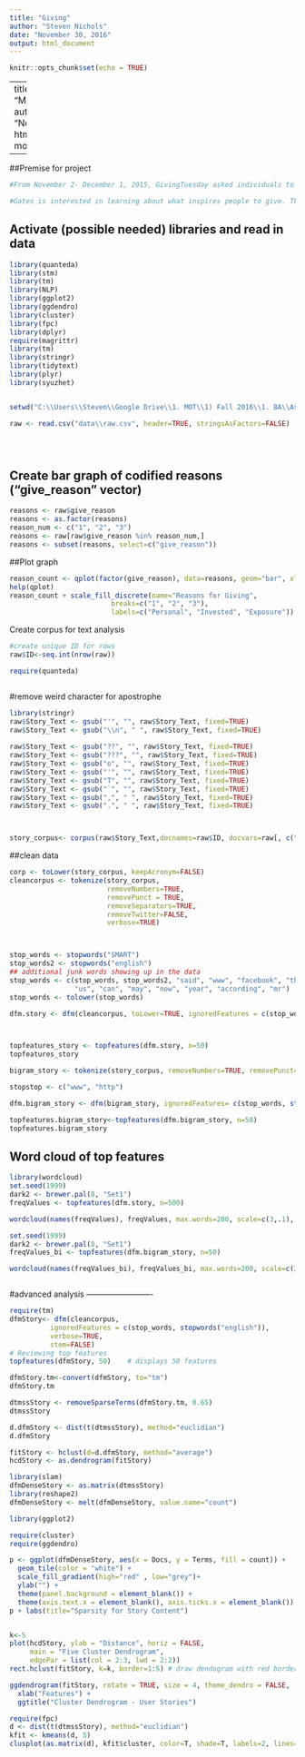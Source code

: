 ```yaml
---
title: "Giving"
author: "Steven Nichols"
date: "November 30, 2016"
output: html_document
---
```


```r
knitr::opts_chunk$set(echo = TRUE)
```

---
title: "MyGivingStory_Assignment3"
author: "Steven Nichols"
date: "November 29, 2016"
output: 
  html_document: 
    highlight: monochrome
    keep_md: yes
  
---


##Premise for project 

```r

#From November 2- December 1, 2015, GivingTuesday asked individuals to reflect upon why they give to a certain nonprofit organization and then share these personal stories on social media. The top 15 "Liked" submissions on Facebook and Twitter were shared with a panel of nonprofit experts for final adjudication. Six winners were awarded $100-500 GlobalGiving gift cards and their chosen nonprofit organizations received $1,000-5,000 grants. The results of the contest exceeded expectations: there were 824 entries, 81,717 votes and 178,435 story views during the contest period. 

#Gates is interested in learning about what inspires people to give. This insight will be used by the Fundation to for the #MyGivingStory 2016 campaign

```

## Activate (possible needed) libraries and read in data 

```r
library(quanteda)
library(stm)
library(tm)
library(NLP)
library(ggplot2)
library(ggdendro)
library(cluster)
library(fpc)  
library(dplyr)
require(magrittr)
library(tm)
library(stringr)
library(tidytext)
library(plyr)
library(syuzhet)


setwd("C:\\Users\\Steven\\Google Drive\\1. MOT\\1) Fall 2016\\1. BA\\Assignments\\Midterm\\BA_Assignment\\Assignment 3")

raw <- read.csv("data\\raw.csv", header=TRUE, stringsAsFactors=FALSE)





```

## Create bar graph of codified reasons ("give_reason" vector)

```r

reasons <- raw$give_reason
reasons <- as.factor(reasons)
reason_num <- c("1", "2", "3")
reasons <- raw[raw$give_reason %in% reason_num,]
reasons <- subset(reasons, select=c("give_reason"))

```

##Plot graph 

```r

reason_count <- qplot(factor(give_reason), data=reasons, geom="bar", xlab="Reason Given", ylab="Number", fill=factor((give_reason)))
help(qplot)
reason_count + scale_fill_discrete(name="Reasons for Giving",
                         breaks=c("1", "2", "3"),
                         labels=c("Personal", "Invested", "Exposure"))

```

Create corpus for text analysis 

```r

#create unique ID for rows 
raw$ID<-seq.int(nrow(raw))

require(quanteda)



```

#remove weird character for apostrophe 

```r

library(stringr)
raw$Story_Text <- gsub("'", "", raw$Story_Text, fixed=TRUE) 
raw$Story_Text <- gsub("\\n", " ", raw$Story_Text, fixed=TRUE)
 
raw$Story_Text <- gsub("??", "", raw$Story_Text, fixed=TRUE) 
raw$Story_Text <- gsub("???", "", raw$Story_Text, fixed=TRUE) 
raw$Story_Text <- gsub("o", "", raw$Story_Text, fixed=TRUE) 
raw$Story_Text <- gsub("'", "", raw$Story_Text, fixed=TRUE) 
raw$Story_Text <- gsub("T", "", raw$Story_Text, fixed=TRUE) 
raw$Story_Text <- gsub("`", "", raw$Story_Text, fixed=TRUE) 
raw$Story_Text <- gsub(",", " ", raw$Story_Text, fixed=TRUE)
raw$Story_Text <- gsub(".", " ", raw$Story_Text, fixed=TRUE)



story_corpus<- corpus(raw$Story_Text,docnames=raw$ID, docvars=raw[, c("ipaddress", "give_reason")] )


```

##clean data

```r


corp <- toLower(story_corpus, keepAcronym=FALSE)
cleancorpus <- tokenize(story_corpus, 
                        removeNumbers=TRUE,  
                        removePunct = TRUE,
                        removeSeparators=TRUE,
                        removeTwitter=FALSE,
                        verbose=TRUE)



stop_words <- stopwords("SMART")
stop_words2 <- stopwords("english")
## additional junk words showing up in the data
stop_words <- c(stop_words, stop_words2, "said", "www", "facebook", "the", "also", "say", "just", "like","for", 
                "us", "can", "may", "now", "year", "according", "mr")
stop_words <- tolower(stop_words)

dfm.story <- dfm(cleancorpus, toLower=TRUE, ignoredFeatures = c(stop_words, stopwords("english")), verbose=TRUE, stem=FALSE)



topfeatures_story <- topfeatures(dfm.story, n=50)
topfeatures_story

```

```r

bigram_story <- tokenize(story_corpus, removeNumbers=TRUE, removePunct=TRUE, removeSeparators=TRUE, removeTwitter=FALSE, ngrams=2, verbose=TRUE) 

stopstop <- c("www", "http")

dfm.bigram_story <- dfm(bigram_story, ignoredFeatures= c(stop_words, stopwords("english")), verbose=TRUE, stem=FALSE)

topfeatures.bigram_story<-topfeatures(dfm.bigram_story, n=50)
topfeatures.bigram_story
```



## Word cloud of top features 

```r
library(wordcloud)
set.seed(1999)
dark2 <- brewer.pal(8, "Set1")
freqValues <- topfeatures(dfm.story, n=500)

wordcloud(names(freqValues), freqValues, max.words=200, scale=c(3,.1), dark2)

set.seed(1999)
dark2 <- brewer.pal(8, "Set1")
freqValues_bi <- topfeatures(dfm.bigram_story, n=50)

wordcloud(names(freqValues_bi), freqValues_bi, max.words=200, scale=c(3,.1), dark2)



```

#advanced analysis  -------------------------

```r
require(tm)
dfmStory<- dfm(cleancorpus,
          ignoredFeatures = c(stop_words, stopwords("english")), 
          verbose=TRUE, 
          stem=FALSE)
# Reviewing top features
topfeatures(dfmStory, 50)    # displays 50 features

dfmStory.tm<-convert(dfmStory, to="tm")
dfmStory.tm

dtmssStory <- removeSparseTerms(dfmStory.tm, 0.65)
dtmssStory

d.dfmStory <- dist(t(dtmssStory), method="euclidian")
d.dfmStory

fitStory <- hclust(d=d.dfmStory, method="average")
hcdStory <- as.dendrogram(fitStory)
```

```r
library(slam)
dfmDenseStory <- as.matrix(dtmssStory)
library(reshape2)
dfmDenseStory <- melt(dfmDenseStory, value.name="count")

library(ggplot2)
```

```r
require(cluster)
require(ggdendro)

p <- ggplot(dfmDenseStory, aes(x = Docs, y = Terms, fill = count)) +
  geom_tile(color = "white") +
  scale_fill_gradient(high="red" , low="grey")+
  ylab("") +
  theme(panel.background = element_blank()) +
  theme(axis.text.x = element_blank(), axis.ticks.x = element_blank())
p + labs(title="Sparsity for Story Content")


k<-5
plot(hcdStory, ylab = "Distance", horiz = FALSE, 
     main = "Five Cluster Dendrogram", 
     edgePar = list(col = 2:3, lwd = 2:2))
rect.hclust(fitStory, k=k, border=1:5) # draw dendogram with red borders around the 5 clusters

ggdendrogram(fitStory, rotate = TRUE, size = 4, theme_dendro = FALSE,  color = "blue") +
  xlab("Features") + 
  ggtitle("Cluster Dendrogram - User Stories")

```


```r

require(fpc)   
d <- dist(t(dtmssStory), method="euclidian")   
kfit <- kmeans(d, 5)   
clusplot(as.matrix(d), kfit$cluster, color=T, shade=T, labels=2, lines=0)

```





